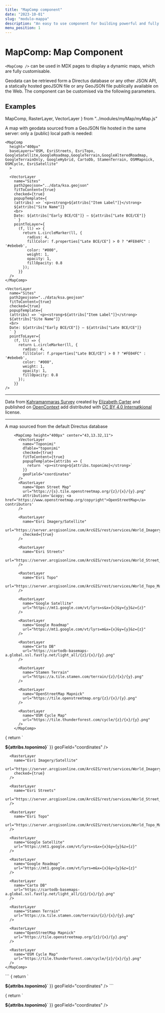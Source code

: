 ```yaml
---
title: "MapComp component"
date: "2023-10-01"
slug: "modulo-mappa"
description: "An easy to use component for building powerful and fully customizable maps"
menu_position: 1
---
```


# MapComp: Map Component

`<MapComp />` can be used in MDX pages to display a dynamic maps, which are fully customisable.

Geodata can be retrieved form a Directus database or any other JSON API, a statically hosted geoJSON file or any GeoJSON file publically available on the Web. The component can be customised via the following parameters.

## Examples

  MapComp,
  RasterLayer,
  VectorLayer
} from "../modules/myMap/myMap.js"

<div className="row">
  <div className="col-sm-4">
  A map with geodata sourced from a GeoJSON file hosted in the same server: only a (public) local path is needed:

```
<MapComp
  height="400px"
  baseLayers="OSM, EsriStreets, EsriTopo, GoogleSatellite,GoogleRoadmap,GoogleTerrain,GoogleAlteredRoadmap, GoogleTerrainOnly, GoogleHybrid, CartoDb, StamenTerrain, OSMMapnick, OSMCycle, EsriSatellite"
  >
  
  <VectorLayer 
    name="Sites"
    path2geojson="../data/ksa.geojson"
    fitToContent={true}
    checked={true}
    popupTemplate={
    (attribs) => `<p><strong>${attribs["Item Label"]}</strong> 
    ${attribs["Site Name"]}
    <br>
    Date: ${attribs["Early BCE/CE"]} — ${attribs["Late BCE/CE"]}
    ` }
    pointToLayer={
      (f, ll) => {
        return L.circleMarker(ll, {
          radius: 4,
          fillColor: f.properties["Late BCE/CE"] > 0 ? "#FE04FC" : '#ebebeb',
          color: "#000",
          weight: 1,
          opacity: 1,
          fillOpacity: 0.8
        });
      }}
  />
</MapComp>
```

  </div>
  <div className="col-sm-8">
  <MapComp
    height="400px"
    baseLayers="OSM, EsriStreets, EsriTopo, GoogleSatellite,GoogleRoadmap,GoogleTerrain,GoogleAlteredRoadmap, GoogleTerrainOnly, GoogleHybrid, CartoDb, StamenTerrain, OSMMapnick, OSMCycle, EsriSatellite"
    >
    
    <VectorLayer 
      name="Sites"
      path2geojson="../data/ksa.geojson"
      fitToContent={true}
      checked={true}
      popupTemplate={
      (attribs) => `<p><strong>${attribs["Item Label"]}</strong> 
      ${attribs["Site Name"]}
      <br>
      Date: ${attribs["Early BCE/CE"]} — ${attribs["Late BCE/CE"]}
      ` }
      pointToLayer={
        (f, ll) => {
          return L.circleMarker(ll, {
            radius: 4,
            fillColor: f.properties["Late BCE/CE"] > 0 ? "#FE04FC" : '#ebebeb',
            color: "#000",
            weight: 1,
            opacity: 1,
            fillOpacity: 0.8
          });
        }}
    />
  </MapComp>

  ---

  Data from [Kahramanmaraş Survey](https://opencontext.org/projects/ca4f4719-f2a5-4119-99fa-b04573c8929a) created by [Elizabeth Carter](http://opencontext.org/persons/3208923d-69d0-70e9-9cc1-23ad97770aec) and published on [OpenContext](https://opencontext.org/projects/ca4f4719-f2a5-4119-99fa-b04573c8929a) add distributed with [CC BY 4.0 Internatkional](https://creativecommons.org/licenses/by/4.0) license.

  ---
  </div>
</div>

<div className="row">
  <div className="col-sm-4">
    A map sourced from the default Directus database 
    
```
    <MapComp height="400px" center="43,13.32,11">
      <VectorLayer
        name="Toponimi"
        dTable="toponimi"
        checked={true}
        fitToContent={true}
        popupTemplate={attribs => {
          return `<p><strong>${attribs.toponimo}</strong>`
        }}
        geoField="coordinates"
      />
      <RasterLayer
        name="Open Street Map"
        url="https://{s}.tile.openstreetmap.org/{z}/{x}/{y}.png"
        attribution='&copy; <a href="https://www.openstreetmap.org/copyright">OpenStreetMap</a> contributors'
      />

      <RasterLayer
        name="Esri Imagery/Satellite"
        url="https://server.arcgisonline.com/ArcGIS/rest/services/World_Imagery/MapServer/tile/{z}/{y}/{x}"
        checked={true}
      />

      <RasterLayer
        name="Esri Streets"
        url="https://server.arcgisonline.com/ArcGIS/rest/services/World_Street_Map/MapServer/tile/{z}/{y}/{x}"
      />

      <RasterLayer
        name="Esri Topo"
        url="https://server.arcgisonline.com/ArcGIS/rest/services/World_Topo_Map/MapServer/tile/{z}/{y}/{x}"
      />

      <RasterLayer
        name="Google Satellite"
        url="https://mt1.google.com/vt/lyrs=s&x={x}&y={y}&z={z}"
      />

      <RasterLayer
        name="Google Roadmap"
        url="https://mt1.google.com/vt/lyrs=m&x={x}&y={y}&z={z}"
      />

      <RasterLayer
        name="Carto DB"
        url="https://cartodb-basemaps-a.global.ssl.fastly.net/light_all/{z}/{x}/{y}.png"
      />

      <RasterLayer
        name="Stamen Terrain"
        url="https://a.tile.stamen.com/terrain/{z}/{x}/{y}.png"
      />

      <RasterLayer
        name="OpenStreetMap Mapnick"
        url="https://tile.openstreetmap.org/{z}/{x}/{y}.png"
      />

      <RasterLayer
        name="OSM Cycle Map"
        url="https://tile.thunderforest.com/cycle/{z}/{x}/{y}.png"
      />
    </MapComp>

````
  </div>
  <div className="col-sm-8">
    <MapComp height="400px" center="43,13.32,11">
      <VectorLayer
        name="Toponimi"
        dTable="toponimi"
        checked={true}
        fitToContent={true}
        popupTemplate={attribs => {
          return `<p><strong>${attribs.toponimo}</strong>`
        }}
        geoField="coordinates"
      />
      <RasterLayer
        name="Open Street Map"
        url="https://{s}.tile.openstreetmap.org/{z}/{x}/{y}.png"
        attribution='&copy; <a href="https://www.openstreetmap.org/copyright">OpenStreetMap</a> contributors'
      />

      <RasterLayer
        name="Esri Imagery/Satellite"
        url="https://server.arcgisonline.com/ArcGIS/rest/services/World_Imagery/MapServer/tile/{z}/{y}/{x}"
        checked={true}
      />

      <RasterLayer
        name="Esri Streets"
        url="https://server.arcgisonline.com/ArcGIS/rest/services/World_Street_Map/MapServer/tile/{z}/{y}/{x}"
      />

      <RasterLayer
        name="Esri Topo"
        url="https://server.arcgisonline.com/ArcGIS/rest/services/World_Topo_Map/MapServer/tile/{z}/{y}/{x}"
      />

      <RasterLayer
        name="Google Satellite"
        url="https://mt1.google.com/vt/lyrs=s&x={x}&y={y}&z={z}"
      />

      <RasterLayer
        name="Google Roadmap"
        url="https://mt1.google.com/vt/lyrs=m&x={x}&y={y}&z={z}"
      />

      <RasterLayer
        name="Carto DB"
        url="https://cartodb-basemaps-a.global.ssl.fastly.net/light_all/{z}/{x}/{y}.png"
      />

      <RasterLayer
        name="Stamen Terrain"
        url="https://a.tile.stamen.com/terrain/{z}/{x}/{y}.png"
      />

      <RasterLayer
        name="OpenStreetMap Mapnick"
        url="https://tile.openstreetmap.org/{z}/{x}/{y}.png"
      />

      <RasterLayer
        name="OSM Cycle Map"
        url="https://tile.thunderforest.com/cycle/{z}/{x}/{y}.png"
      />
    </MapComp>
  </div>
</div>


<div className="row">
  <div className="col-sm-4">
    ```
    <MapComp height="400px" center="43,13.32,11" baseLayers="OSM,EsriSatellite">
      <VectorLayer
        name="Toponimi"
        fitToContent={true}
        checked={true}
        dEndPoint="https://landscapearchaeology.eu/db/items/toponimi"
        dToken="sxE2XHdJMWJiymA9w2QJFGJWG9AAnq6E"
        dQueryString="filter[provincia][_eq]=Macerata"
        popupTemplate={attribs => {
          return `<p><strong>${attribs.toponimo}</strong>`
        }}
        geoField="coordinates"
      />
    </MapComp>
    ```
  </div>
  <div className="col-sm-8">
    <MapComp height="400px" baseLayers="OSM,EsriSatellite">
      <VectorLayer
        name="Toponimi"
        fitToContent={true}
        checked={true}
        dEndPoint="https://landscapearchaeology.eu/db/items/toponimi"
        dToken="sxE2XHdJMWJiymA9w2QJFGJWG9AAnq6E"
        dQueryString="filter[provincia][_eq]=Macerata"
        popupTemplate={attribs => {
          return `<p><strong>${attribs.toponimo}</strong>`
        }}
        geoField="coordinates"
      />
    </MapComp>
  </div>
</div>